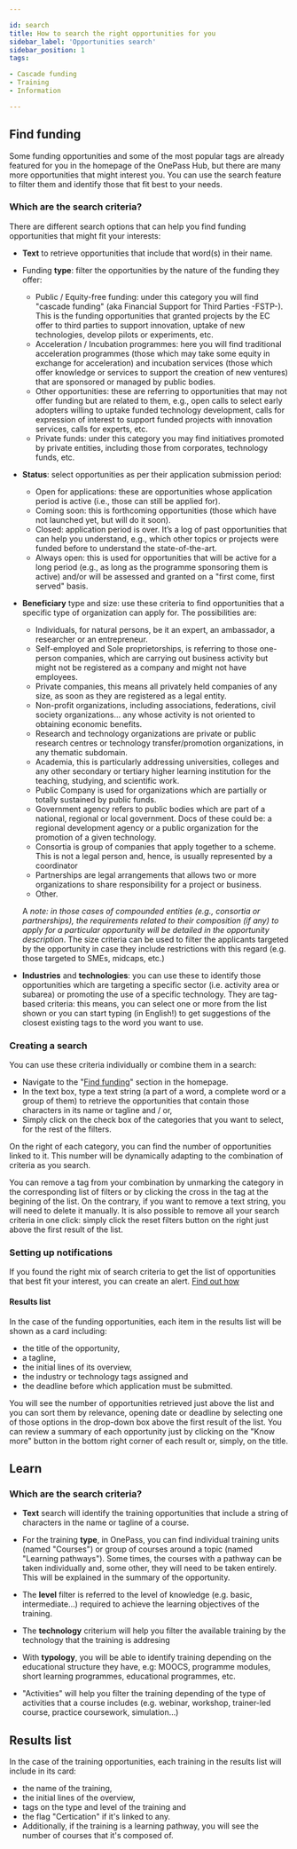 ```yaml
---

id: search
title: How to search the right opportunities for you
sidebar_label: 'Opportunities search'
sidebar_position: 1
tags:

- Cascade funding
- Training
- Information

---
```


## Find funding

Some funding opportunities and some of the most popular tags are already featured for you in the homepage of the OnePass Hub, but there are many more opportunities that might interest you.
You can use the search feature to filter them and identify those that fit best to your needs.

### Which are the search criteria?

There are different search options that can help you find funding opportunities that might fit your interests:

- **Text** to retrieve opportunities that include that word(s) in their name.

- Funding **type**: filter the opportunities by the nature of the funding they offer:

  - Public / Equity-free funding: under this category you will find "cascade funding" (aka Financial Support for Third Parties -FSTP-). This is the funding opportunities that granted projects by the EC offer to third parties to support innovation, uptake of new technologies, develop pilots or experiments, etc.
  - Acceleration / Incubation programmes: here you will find traditional acceleration programmes (those which may take some equity in exchange for acceleration) and incubation services (those which offer knowledge or services to support the creation of new ventures) that are sponsored or managed by public bodies.
  - Other opportunities: these are referring to opportunities that may not offer funding but are related to them, e.g., open calls to select early adopters willing to uptake funded technology development, calls for expression of interest to support funded projects with innovation services, calls for experts, etc.
  - Private funds: under this category you may find initiatives promoted by private entities, including those from corporates, technology funds, etc.

- **Status**: select opportunities as per their application submission period:

  - Open for applications: these are opportunities whose application period is active (i.e., those can still be applied for).
  - Coming soon: this is forthcoming opportunities (those which have not launched yet, but will do it soon).
  - Closed: application period is over. It’s a log of past opportunities that can help you understand, e.g., which other topics or projects were funded before to understand the state-of-the-art.
  - Always open: this is used for opportunities that will be active for a long period (e.g., as long as the programme sponsoring them is active) and/or will be assessed and granted on a "first come, first served" basis.

- **Beneficiary** type and size: use these criteria to find opportunities that a specific type of organization can apply for. The possibilities are:

  - Individuals, for natural persons, be it an expert, an ambassador, a researcher or an entrepreneur.
  - Self-employed and Sole proprietorships, is referring to those one-person companies, which are carrying out business activity but might not be registered as a company and might not have employees.
  - Private companies, this means all privately held companies of any size, as soon as they are registered as a legal entity.
  - Non-profit organizations, including associations, federations, civil society organizations… any whose activity is not oriented to obtaining economic benefits.
  - Research and technology organizations are private or public research centres or technology transfer/promotion organizations, in any thematic subdomain.
  - Academia, this is particularly addressing universities, colleges and any other secondary or tertiary higher learning institution for the teaching, studying, and scientific work.
  - Public Company is used for organizations which are partially or totally sustained by public funds.
  - Government agency refers to public bodies which are part of a national, regional or local government. Docs of these could be: a regional development agency or a public organization for the promotion of a given technology.
  - Consortia is group of companies that apply together to a scheme. This is not a legal person and, hence, is usually represented by a coordinator
  - Partnerships are legal arrangements that allows two or more organizations to share responsibility for a project or business.
  - Other.

  A _note: in those cases of compounded entities (e.g., consortia or partnerships), the requirements related to their composition (if any) to apply for a particular opportunity will be detailed in the opportunity description_.
  The size criteria can be used to filter the applicants targeted by the opportunity in case they include restrictions with this regard (e.g. those targeted to SMEs, midcaps, etc.)

- **Industries** and **technologies**: you can use these to identify those opportunities which are targeting a specific sector (i.e. activity area or subarea) or promoting the use of a specific technology. They are tag-based criteria: this means, you can select one or more from the list shown or you can start typing (in English!) to get suggestions of the closest existing tags to the word you want to use.

### Creating a search

You can use these criteria individually or combine them in a search:

- Navigate to the "[Find funding](https://getonepass.eu/search/opportunities)" section in the homepage.
- In the text box, type a text string (a part of a word, a complete word or a group of them) to retrieve the opportunities that contain those characters in its name or tagline and / or,
- Simply click on the check box of the categories that you want to select, for the rest of the filters.

On the right of each category, you can find the number of opportunities linked to it. This number will be dynamically adapting to the combination of criteria as you search.

You can remove a tag from your combination by unmarking the category in the corresponding list of filters or by clicking the cross in the tag at the begining of the list. On the contrary, if you want to remove a text string, you will need to delete it manually. It is also possible to remove all your search criteria in one click: simply click the reset filters button on the right just above the first result of the list.

### Setting up notifications

If you found the right mix of search criteria to get the list of opportunities that best fit your interest, you can create an alert. [Find out how](./alerts.mdx)

#### Results list

In the case of the funding opportunities, each item in the results list will be shown as a card including:

- the title of the opportunity,
- a tagline,
- the initial lines of its overview,
- the industry or technology tags assigned and
- the deadline before which application must be submitted.

You will see the number of opportunities retrieved just above the list and you can sort them by relevance, opening date or deadline by selecting one of those options in the drop-down box above the first result of the list.
You can review a summary of each opportunity just by clicking on the "Know more" button in the bottom right corner of each result or, simply, on the title.

## Learn

### Which are the search criteria?

- **Text** search will identify the training opportunities that include a string of characters in the name or tagline of a course.

- For the training **type**, in OnePass, you can find individual training units (named "Courses") or group of courses around a topic (named "Learning pathways"). Some times, the courses with a pathway can be taken individually and, some other, they will need to be taken entirely. This will be explained in the summary of the opportunity.

- The **level** filter is referred to the level of knowledge (e.g. basic, intermediate...) required to achieve the learning objectives of the training.

- The **technology** criterium will help you filter the available training by the technology that the training is addresing

- With **typology**, you will be able to identify training depending on the educational structure they have, e.g: MOOCS, programme modules, short learning programmes, educational programmes, etc.

- "Activities" will help you filter the training depending of the type of activities that a course includes (e.g. webinar, workshop, trainer-led course, practice coursework, simulation...)

## Results list

In the case of the training opportunities, each training in the results list will include in its card:

- the name of the training,
- the initial lines of the overview,
- tags on the type and level of the training and
- the flag "Certication" if it's linked to any.
- Additionally, if the training is a learning pathway, you will see the number of courses that it's composed of.
